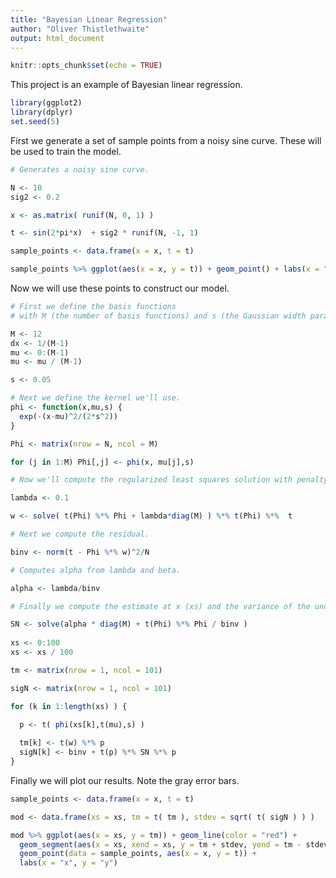 ```yaml
---
title: "Bayesian Linear Regression"
author: "Oliver Thistlethwaite"
output: html_document
---
```


```r
knitr::opts_chunk$set(echo = TRUE)
```

This project is an example of Bayesian linear regression.

```r
library(ggplot2)
library(dplyr)
set.seed(5)
```

First we generate a set of sample points from a noisy sine curve. These will be used to train the model.

```r

# Generates a noisy sine curve.

N <- 10
sig2 <- 0.2

x <- as.matrix( runif(N, 0, 1) )

t <- sin(2*pi*x)  + sig2 * runif(N, -1, 1) 

sample_points <- data.frame(x = x, t = t)

sample_points %>% ggplot(aes(x = x, y = t)) + geom_point() + labs(x = "x", y = "y")

```

Now we will use these points to construct our model.


```r

# First we define the basis functions
# with M (the number of basis functions) and s (the Gaussian width parameter).

M <- 12
dx <- 1/(M-1)
mu <- 0:(M-1)
mu <- mu / (M-1)

s <- 0.05

# Next we define the kernel we'll use.
phi <- function(x,mu,s) {
  exp(-(x-mu)^2/(2*s^2))
}

Phi <- matrix(nrow = N, ncol = M)

for (j in 1:M) Phi[,j] <- phi(x, mu[j],s)  

# Now we'll compute the regularized least squares solution with penalty lambda.

lambda <- 0.1

w <- solve( t(Phi) %*% Phi + lambda*diag(M) ) %*% t(Phi) %*%  t

# Next we compute the residual.

binv <- norm(t - Phi %*% w)^2/N

# Computes alpha from lambda and beta.

alpha <- lambda/binv

# Finally we compute the estimate at x (xs) and the variance of the uncertainty (sigN) at each x.

SN <- solve(alpha * diag(M) + t(Phi) %*% Phi / binv )
  
xs <- 0:100
xs <- xs / 100

tm <- matrix(nrow = 1, ncol = 101)

sigN <- matrix(nrow = 1, ncol = 101)

for (k in 1:length(xs) ) {
    
  p <- t( phi(xs[k],t(mu),s) )

  tm[k] <- t(w) %*% p
  sigN[k] <- binv + t(p) %*% SN %*% p
}

```

Finally we will plot our results. Note the gray error bars.

```r

sample_points <- data.frame(x = x, t = t)

mod <- data.frame(xs = xs, tm = t( tm ), stdev = sqrt( t( sigN ) ) )

mod %>% ggplot(aes(x = xs, y = tm)) + geom_line(color = "red") + 
  geom_segment(aes(x = xs, xend = xs, y = tm + stdev, yend = tm - stdev), color = "gray") + 
  geom_point(data = sample_points, aes(x = x, y = t)) +
  labs(x = "x", y = "y")

```